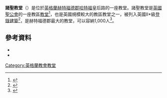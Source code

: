 {{Infobox church | name = All Saints' Church, Hertford| fullname = All Saints', Hertford with St John's, Hertford Heath| image = All Saints Church, Hertford.jpg| imagesize = | imagealt = | landscape = yes| caption = | pushpin map = Hertfordshire| pushpin map alt = | pushpin mapsize = 250 | pushpin label position = left| map caption = 在赫特福德郡的位置| latd = 51.7950| longd = -0.0757| location = [[赫特福德郡|赫特福德郡]][[哈特福|哈特福]]Queens Road| country = 英格蘭 | coordinates = {{coord|51.7950|-0.0757|region:GB_type:landmark|display=title}} | osgraw = TL 328,125| denomination = [[英國聖公會|英國聖公會]] | churchmanship = | membership = | attendance = | website = [http://www.allsaintshertford.org All Saints, Hertford] | former name = All Hallows, Hertford| bull date = | founded date = ?700 AD| founder = | dedication = All Saints | dedicated date = | consecrated date = 20 February 1895| cult = | relics = | events = | past bishop = | people = | status = [[Parish_church|Parish church]]| functional status = Active| heritage designation = Grade II*| designated date = 12 April 1973| architect = [[Paley,_Austin_and_Paley|Paley, Austin and Paley]]<br>[[Austin_and_Paley|Austin and Paley]]| architectural type = Church| style = [[Gothic_Revival_architecture|Gothic Revival]]<br>([[Perpendicular_Gothic|Perpendicular]])| groundbreaking = 1893| completed date = 1905| construction cost = | closed date = | demolished date = | capacity = 800 | length = | width = | width nave = | height = {{convert|140|ft|m|1}}| diameter = | other dimensions = | floor count = | floor area =  | spire quantity = | spire height = | materials = [[Runcorn|Runcorn]] [[sandstone|sandstone]]| parish = All Saints with<br>St. John, Hertford| deanery = Hertford and Ware| archdeaconry = Hertford| diocese = [[diocese_of_St_Albans|St Albans]]| province =  [[Province_of_Canterbury|Canterbury]]| rector = Revd Canon Jo Loveridge BA MTh AKC | vicar = | curate = Rev Ginni Dear | priest = | asstpriest = Revd Gerry Booker| minister = | assistant = | honpriest = | deacon = | seniorpastor = | pastor = | abbot = | chaplain = | reader = Janet Bird<br>Geoffrey Oates| organistdom = Martin Penny MA (Oxon) FRCO | director = | organist = John Norris| organscholar = Michael Stephens Jones | chapterclerk = Kay Povey-Richards| laychapter = | warden = Janet Oldham<br>Helen Harvey-Wright | flowerguild = Dorothy Toyn| musicgroup = Samantha Chadwick| parishadmin = Martin Penny| serversguild = | logo = | logosize = }}

'''諸聖教堂'''（{{lang-en|All Saints' Church}}）是位於[[英格蘭|英格蘭]][[赫特福德郡|赫特福德郡]][[哈特福|哈特福]]皇后路的一座教堂。諸聖教堂是[[英國聖公會|英國聖公會]]的一座教區[[教堂|教堂]]<ref>{{Citation| url = http://www.achurchnearyou.com/hertford-all-saints/| title = All Saints, Hertford| accessdate = 10 December 2011| publisher = [[Church_of_England|Church of England]]| archive-date = 2016-05-31| archive-url = https://web.archive.org/web/20160531200853/https://www.achurchnearyou.com/hertford-all-saints/| dead-url = no}}</ref>，也是英國規模較大的教區教堂之一，被列入英國II*級[[登錄建築|登錄建築]]<ref name=nhl>{{NHLE |num= 1268783|desc= Church of All Saints with St John, Hertford|access-date= 10 December 2011 |mode=cs2}}</ref>，是赫特福德郡最大的教堂，可以容納1,000人<ref name=hist>{{Citation| url = http://www.allsaintshertford.org/church.htm| title = History| accessdate = 10 December 2011| publisher = All Saints, Hertford| archive-date = 2016-03-04| archive-url = https://web.archive.org/web/20160304072055/http://www.allsaintshertford.org/church.htm| dead-url = no}}</ref>。
==參考資料==
{{Reflist}}
*{{Citation | last = Brandwood| first = Geoff| author-link = | last2 = Austin| first2 = Tim| last3 = Hughes| first3 = John| last4 = Price| first4 = James| publication-date = | date = | year = 2012| title = The Architecture of Sharpe, Paley and Austin| edition = | publication-place = Swindon| place = | publisher = [[English_Heritage|English Heritage]]| isbn = 978-1-84802-049-8}}
*{{Citation | last = Cherry| first = Bridget| author-link = | last2 = Pevsner| first2 = Nikolaus| author2-link = Nikolaus Pevsner| publication-date = | date = | year = 1977| title = Hertfordshire| edition = | volume = | series = The Buildings of England| publication-place = Harmondsworth| place = | publisher = Penguin Books| pages = 185–186| isbn = 0-14-071007-8}}
[[Category:英格蘭教會教堂|Category:英格蘭教會教堂]]